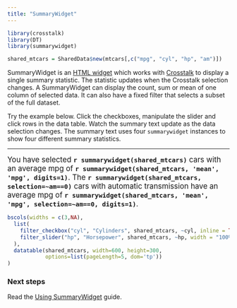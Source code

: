 ```yaml
---
title: "SummaryWidget"
---
```


```r
library(crosstalk)
library(DT)
library(summarywidget)

shared_mtcars = SharedData$new(mtcars[,c("mpg", "cyl", "hp", "am")])
```

SummaryWidget is an [HTML widget](http://www.htmlwidgets.org) which works with
[Crosstalk](https://rstudio.github.io/crosstalk/index.html) to display a single
summary statistic. The statistic updates when the Crosstalk selection changes. A SummaryWidget can display the count, sum or mean of one column of selected data. 
It can also have a fixed filter that selects a subset of the full dataset.

Try the example below. Click the checkboxes, manipulate the slider and
click rows in the data table. Watch the summary text update as the data selection changes.
The summary text uses four `summarywidget` instances to show four different summary statistics. 

-----

<big>You have selected **`r summarywidget(shared_mtcars)`** cars with an average mpg of
**`r summarywidget(shared_mtcars, 'mean', 'mpg', digits=1)`**. 
The **`r summarywidget(shared_mtcars, selection=~am==0)`** cars with automatic
transmission have an average mpg of 
**`r summarywidget(shared_mtcars, 'mean', 'mpg', selection=~am==0, digits=1)`**.</big>


```r
bscols(widths = c(3,NA),
  list(
    filter_checkbox("cyl", "Cylinders", shared_mtcars, ~cyl, inline = TRUE),
    filter_slider("hp", "Horsepower", shared_mtcars, ~hp, width = "100%")
  ),
  datatable(shared_mtcars, width=600, height=300, 
            options=list(pageLength=5, dom='tp'))
)
```

### Next steps

Read the [Using SummaryWidget](using.html) guide.
